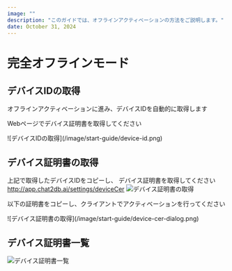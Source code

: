 ```yaml
---
image: ""
description: "このガイドでは、オフラインアクティベーションの方法をご説明します。"
date: October 31, 2024
---
```


# 完全オフラインモード

## デバイスIDの取得
オフラインアクティベーションに進み、デバイスIDを自動的に取得します

Webページでデバイス証明書を取得してください

<div style={{maxWidth: '500px'}}>
![デバイスIDの取得](/image/start-guide/device-id.png)
</div>


## デバイス証明書の取得
上記で取得したデバイスIDをコピーし、
デバイス証明書を取得してください http://app.chat2db.ai/settings/deviceCer
![デバイス証明書の取得](/image/start-guide/device-cer.png)


以下の証明書をコピーし、クライアントでアクティベーションを行ってください
<div style={{maxWidth: '500px' , margin: '20px 0'}}>
![デバイス証明書の取得](/image/start-guide/device-cer-dialog.png)
</div>


## デバイス証明書一覧
![デバイス証明書一覧](/image/start-guide/device-cer-list.png)



